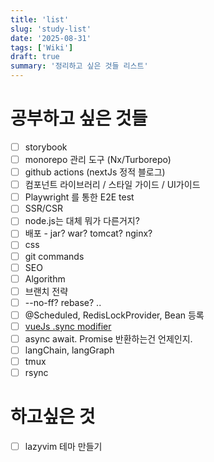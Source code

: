 ```yaml
---
title: 'list'
slug: 'study-list'
date: '2025-08-31'
tags: ['Wiki']
draft: true 
summary: '정리하고 싶은 것들 리스트'
---
```

# 공부하고 싶은 것들
- [ ] storybook
- [ ] monorepo 관리 도구 (Nx/Turborepo)
- [ ] github actions (nextJs 정적 블로그)
- [ ] 컴포넌트 라이브러리 / 스타일 가이드 / UI가이드
- [ ] Playwright 를 통한 E2E test
- [ ] SSR/CSR
- [ ] node.js는 대체 뭐가 다른거지?
- [ ] 배포 - jar? war? tomcat? nginx?
- [ ] css
- [ ] git commands
- [ ] SEO
- [ ] Algorithm
- [ ] 브랜치 전략
- [ ] --no-ff? rebase? ..
- [ ] @Scheduled, RedisLockProvider, Bean 등록
- [ ] [vueJs .sync modifier](https://v2.vuejs.org/v2/guide/components-custom-events.html#sync-Modifier)
- [ ] async await. Promise 반환하는건 언제인지.
- [ ] langChain, langGraph
- [ ] tmux
- [ ] rsync

# 하고싶은 것
- [ ] lazyvim 테마 만들기
